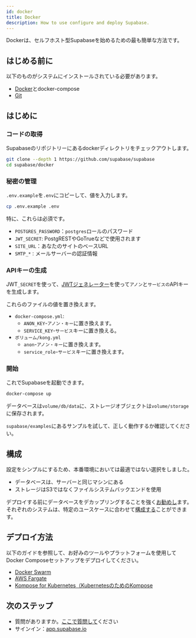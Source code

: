 ```yaml
---
id: docker
title: Docker
description: How to use configure and deploy Supabase.
---
```


Dockerは、セルフホスト型Supabaseを始めるための最も簡単な方法です。

## はじめる前に

以下のものがシステムにインストールされている必要があります。

- [Docker](https://docs.docker.com/engine/install/)とdocker-compose
- [Git](https://git-scm.com/downloads)

## はじめに

### コードの取得

Supabaseのリポジトリーにあるdockerディレクトリをチェックアウトします。

```sh
git clone --depth 1 https://github.com/supabase/supabase
cd supabase/docker
```

### 秘密の管理

`.env.example`を`.env`にコピーして、値を入力します。

```sh
cp .env.example .env
```

特に、これらは必須です。

- `POSTGRES_PASSWORD`：`postgres`ロールのパスワード
- `JWT_SECRET`: PostgRESTやGoTrueなどで使用されます
- `SITE_URL`：あなたのサイトのベースURL
- `SMTP_*：`メールサーバーの認証情報

### APIキーの生成

JWT`_SECRET`を使って、[JWTジェネレーター](/docs/guides/hosting/overview#api-keys)を使って`アノン`と`サービスの`APIキーを生成します。

これらのファイルの値を置き換えます。

- `docker-compose.yml`:
  - `ANON_KEY`-`アノン・キー`に置き換えます。
  - `SERVICE_KEY`-`サービス`キーに置き換える。
- `ボリューム/kong.yml`
  - `anon`-`アノン・キー`に置き換えます。
  - `service_role`-`サービス`キーに置き換えます。

### 開始

これでSupabaseを起動できます。

```sh
docker-compose up
```

データベースは`volume/db/data`に、ストレージオブジェクトは`volume/storage`に保存されます。

`supabase/examples`にあるサンプルを試して、正しく動作するか確認してください。


## 構成

設定をシンプルにするため、本番環境においては最適ではない選択をしました。

- データベースは、サーバーと同じマシンにある
- ストレージはS3ではなくファイルシステムバックエンドを使用

デプロイする前にデータベースをデカップリングすることを強く[お勧めし](/docs/guides/hosting/overview#managing-your-database)ます。それぞれのシステムは、特定のユースケースに合わせて[構成する](/docs/guides/hosting/overview#configuration)ことができます。

## デプロイ方法

以下のガイドを参照して、お好みのツールやプラットフォームを使用してDocker Composeセットアップをデプロイしてください。

- [Docker Swarm](https://docs.docker.com/engine/swarm/stack-deploy/)
- [AWS Fargate](https://aws.amazon.com/blogs/containers/deploy-applications-on-amazon-ecs-using-docker-compose/)
- [Kompose for Kubernetes（KubernetesのためのKompose](https://kubernetes.io/docs/tasks/configure-pod-container/translate-compose-kubernetes/)


## 次のステップ

- 質問がありますか。[ここで質問して](https://github.com/supabase/supabase/discussions)ください
- サインイン：[app.supabase.io](https://app.supabase.io)
